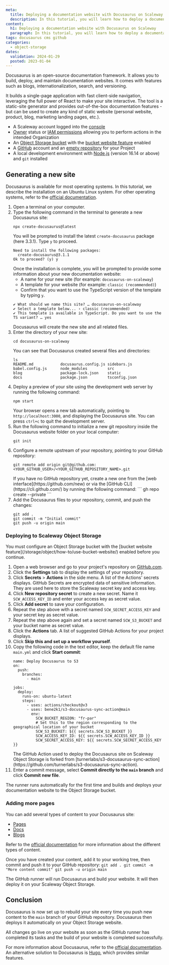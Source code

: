 ```yaml
---
meta:
  title: Deploying a documentation website with Docusaurus on Scaleway
  description: In this tutorial, you will learn how to deploy a documentation website to Object Storage with Docusaurus and GitHub runners.
content:
  h1: Deploying a documentation website with Docusaurus on Scaleway
  paragraph: In this tutorial, you will learn how to deploy a documentation website to Object Storage with Docusaurus and GitHub runners.
tags: docusaurus cms github
categories:
  - object-storage
dates:
  validation: 2024-01-29
  posted: 2023-01-04
---
```


Docusaurus is an open-source documentation framework. It allows you to build, deploy, and maintain documentation websites. It comes with features such as blogs, internationalization, search, and versioning.

It builds a single-page application with fast client-side navigation, leveraging the full power of React to make your site interactive. The tool is a static-site generator and provides out-of-the-box documentation features - but can be used to create any kind of static website (personal website, product, blog, marketing landing pages, etc.).

<Macro id="requirements" />

- A Scaleway account logged into the [console](https://console.scaleway.com)
- [Owner](/identity-and-access-management/iam/concepts/#owner) status or [IAM permissions](/identity-and-access-management/iam/concepts/#permission) allowing you to perform actions in the intended Organization
- An [Object Storage bucket](/storage/object/how-to/create-a-bucket/) with the [bucket website feature](/storage/object/how-to/use-bucket-website/) enabled
- A [GitHub](https://github.com/) account and an [empty repository](https://docs.github.com/en/get-started/quickstart/create-a-repo) for your Project
- A local development environment with [Node.js](https://nodejs.org/en/download/) (version 16.14 or above) and `git` installed

## Generating a new site

Docusaurus is available for most operating systems. In this tutorial, we describe the installation on an Ubuntu Linux system. For other operating systems, refer to the [official documentation](https://gohugo.io/installation/).

1. Open a terminal on your computer.
2. Type the following command in the terminal to generate a new Docusaurus site:
    ```
    npx create-docusaurus@latest
    ```
    You will be prompted to install the latest `create-docusaurus` package (here 3.3.1). Type `y` to proceed.
    ```
    Need to install the following packages:
      create-docusaurus@3.1.1
    Ok to proceed? (y) y
    ```
    Once the installation is complete, you will be prompted to provide some information about your new documentation website:
    * A name for your new site (for example: `docusaurus-on-scaleway`)
    * A template for your website (for example: `classic (recommended)`)
    * Confirm that you want to use the TypeScript version of the template by typing `y`.
    ```
    ✔ What should we name this site? … docusaurus-on-scaleway
    ✔ Select a template below... › classic (recommended)
    ✔ This template is available in TypeScript. Do you want to use the TS variant? … yes
    ```
    Docusaurus will create the new site and all related files.
3. Enter the directory of your new site:
    ```
    cd docusaurus-on-scaleway
    ```
    You can see that Docusaurus created several files and directories:
    ```
    ls
    README.md            docusaurus.config.js sidebars.js
    babel.config.js      node_modules         src
    blog                 package-lock.json    static
    docs                 package.json         tsconfig.json
    ```
4. Deploy a preview of your site using the development web server by running the following command:
    ```
    npm start
    ```
    Your browser opens a new tab automatically, pointing to `http://localhost:3000`, and displaying the Docusaurus site.
    <Message type="tip">
      You can press `ctrl+c` to quit the development server.
    </Message>
5. Run the following command to initialize a new git repository inside the Docusaurus website folder on your local computer:
    ```
    git init
    ```
6. Configure a remote upstream of your repository, pointing to your GitHub repository:
    ```
    git remote add origin git@github.com:<YOUR_GITHUB_USER>/<YOUR_GITHUB_REPOSITORY_NAME>.git
    ```
    <Message type="tip">
      If you have no GitHub repository yet, create a new one from the [web interface](https://github.com/new) or via the [GitHub CLI](https://cli.github.com/) by running the following command:
      ```
      gh repo create <YOUR_GITHUB_REPOSITORY_NAME> --private
      ```
    </Message>
7. Add the Docusaurus files to your repository, commit, and push the changes:
    ```
    git add .
    git commit -m "Initial commit"
    git push -u origin main
    ```
### Deploying to Scaleway Object Storage

<Message type="important">
  You must configure an Object Storage bucket with the [bucket website feature](/storage/object/how-to/use-bucket-website/) enabled before you continue.
</Message>

1. Open a web browser and go to your project's repository on [GitHub.com](http://github.com).
2. Click the **Settings** tab to display the settings of your repository.
3. Click **Secrets** > **Actions** in the side menu. A list of the Actions' secrets displays. GitHub Secrets are encrypted data of sensitive information. They are used here to store the Scaleway secret key and access key.
4. Click **New repository secret** to create a new secret. Name it `SCW_ACCESS_KEY_ID` and enter your access key as secret value.
5. Click **Add secret** to save your configuration.
6. Repeat the step above with a secret named `SCW_SECRET_ACCESS_KEY` and your secret key as secret value.
7. Repeat the step above again and set a secret named `SCW_S3_BUCKET` and your bucket name as secret value.
8. Click the **Actions** tab. A list of suggested GitHub Actions for your project displays.
9. Click **Skip this and set up a workflow yourself**.
10. Copy the following code in the text editor, keep the default file name `main.yml` and click **Start commit**:
    ```
    name: Deploy Docusaurus to S3
    on:
      push:
        branches:
          - main

    jobs:
      deploy:
        runs-on: ubuntu-latest
        steps:
          - uses: actions/checkout@v3
          - uses: bene2k1/s3-docusaurus-sync-action@main
            env:
              SCW_BUCKET_REGION: "fr-par"
              # Set this to the region corresponding to the geographical location of your bucket
              SCW_S3_BUCKET: ${{ secrets.SCW_S3_BUCKET }}
              SCW_ACCESS_KEY_ID: ${{ secrets.SCW_ACCESS_KEY_ID }}
              SCW_SECRET_ACCESS_KEY: ${{ secrets.SCW_SECRET_ACCESS_KEY }}
    ```
    <Message type="note">
      The GitHub Action used to deploy the Docusaurus site on Scaleway Object Storage is forked from [turnerlabs/s3-docusaurus-sync-action](https://github.com/turnerlabs/s3-docusaurus-sync-action).
    </Message>
11. Enter a commit message, select **Commit directly to the `main` branch** and click **Commit new file**.

The runner runs automatically for the first time and builds and deploys your documentation website to the Object Storage bucket.

### Adding more pages

You can add several types of content to your Docusaurus site:
* [Pages](https://docusaurus.io/docs/creating-pages)
* [Docs](https://docusaurus.io/docs/docs-introduction)
* [Blogs](https://docusaurus.io/docs/blog)

Refer to the [official documentation](https://docusaurus.io/docs/) for more information about the different types of content.

Once you have created your content, add it to your working tree, then commit and push it to your GitHub repository:
    ```
    git add .
    git commit -m "More content commit"
    git push -u origin main
    ```

The GitHub runner will run Docusaurus and build your website. It will then deploy it on your Scaleway Object Storage.

## Conclusion

Docusaurus is now set up to rebuild your site every time you push new content to the `main` branch of your GitHub repository. Docusaurus then deploys it automatically on your Object Storage website.

All changes go live on your website as soon as the GitHub runner has completed its tasks and the build of your website is completed successfully.

For more information about Docusaurus, refer to the [official documentation](https://docusaurus.io/docs).
An alternative solution to Docusaurus is [Hugo](/tutorials/deploy-static-website-with-hugo-and-github-runners-to-object-storage/), which provides similar features.